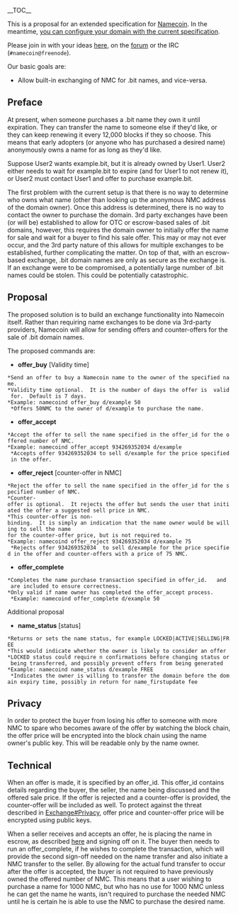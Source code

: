 __TOC__

This is a proposal for an extended specification for [[Namecoin]]. In the meantime, [[HowToRegisterAndConfigureBitDomains|you can configure your domain with the current specification]].

Please join in with your ideas [[Talk:Name_Exchange|here]], on the [http://dot-bit.org/forum/viewtopic.php?f=5&t=220 forum] or the IRC (<tt>#namecoin@freenode</tt>).

Our basic goals are:

* Allow built-in exchanging of NMC for .bit names, and vice-versa.

== Preface ==

At present, when someone purchases a .bit name they own it until expiration.  They can transfer the name to someone else if they'd like, or they can keep renewing it every 12,000 blocks if they so choose.  This means that early adopters (or anyone who has purchased a desired name) anonymously owns a name for as long as they'd like.

Suppose User2 wants example.bit, but it is already owned by User1.  User2 either needs to wait for example.bit to expire (and for User1 to not renew it), or User2 must contact User1 and offer to purchase example.bit.

The first problem with the current setup is that there is no way to determine who owns what name (other than looking up the anonymous NMC address of the domain owner).  Once this address is determined, there is no way to contact the owner to purchase the domain.  3rd party exchanges have been (or will be) established to allow for OTC or escrow-based sales of .bit domains, however, this requires the domain owner to initially offer the name for sale and wait for a buyer to find his sale offer.  This may or may not ever occur, and the 3rd party nature of this allows for multiple exchanges to be established, further complicating the matter.  On top of that, with an escrow-based exchange, .bit domain names are only as secure as the exchange is.  If an exchange were to be compromised, a potentially large number of .bit names could be stolen.  This could be potentially catastrophic.

== Proposal ==

The proposed solution is to build an exchange functionality into Namecoin itself.  Rather than requiring name exchanges to be done via 3rd-party providers, Namecoin will allow for sending offers and counter-offers for the sale of .bit domain names.

The proposed commands are:

*'''offer_buy''' <name> <price in NMC> [Validity time]

 *Send an offer to buy a Namecoin name to the owner of the specified name.
 *Validity time optional.  It is the number of days the offer is  valid for.  Default is 7 days.
 *Example: namecoind offer_buy d/example 50
  *Offers 50NMC to the owner of d/example to purchase the name.


*'''offer_accept''' <offer_id> <name>

 *Accept the offer to sell the name specified in the offer_id for the offered number of NMC.
 *Example: namecoind offer_accept 934269352034 d/example
  *Accepts offer 934269352034 to sell d/example for the price specified in the offer.


*'''offer_reject''' <offer_id> <name> [counter-offer in NMC]

 *Reject the offer to sell the name specified in the offer_id for the specified number of NMC.  
 *Counter-offer is optional.  It rejects the offer but sends the user that initiated the offer a suggested sell price in NMC.
 *This counter-offer is non-binding.  It is simply an indication that the name owner would be willing to sell the name 
 for the counter-offer price, but is not required to.
 *Example: namecoind offer_reject 934269352034 d/example 75
  *Rejects offer 934269352034  to sell d/example for the price specified in the offer and counter-offers with a price of 75 NMC.

*'''offer_complete''' <offer_id> <name> <price in NMC>

 *Completes the name purchase transaction specified in offer_id.  <name> and <price> are included to ensure correctness.
 *Only valid if name owner has completed the offer_accept process.
  *Example: namecoind offer_complete d/example 50

Additional proposal

*'''name_status''' <name> [status]

 *Returns or sets the name status, for example LOCKED|ACTIVE|SELLING|FREE
 *This would indicate whether the owner is likely to consider an offer
 *LOCKED status could require n confirmations before changing status or being transferred, and possibly prevent offers from being generated
 *Example: namecoind name_status d/example FREE
  *Indicates the owner is willing to transfer the domain before the domain expiry time, possibly in return for name_firstupdate fee

== Privacy ==

In order to protect the buyer from losing his offer to someone with more NMC to spare who becomes aware of the offer by watching the block chain, the offer price will be encrypted into the block chain using the name owner's public key.  This will be readable only by the name owner.

== Technical ==

When an offer is made, it is specified by an offer_id.  This offer_id contains details regarding the buyer, the seller, the name being discussed and the offered sale price.  If the offer is rejected and a counter-offer is provided, the counter-offer will be included as well.  To protect against the threat described in [[Exchange#Privacy]], offer price and counter-offer price will be encrypted using public keys.

When a seller receives and accepts an offer, he is placing the name in escrow, as described [https://en.bitcoin.it/wiki/Contracts#Example_2:_Escrow_and_dispute_mediation here] and signing off on it.  The buyer then needs to run an offer_complete, if he wishes to complete the transaction, which will provide the second sign-off needed on the name transfer and also initiate a NMC transfer to the seller.  By allowing for the actual fund transfer to occur after the offer is accepted, the buyer is not required to have previously owned the offered number of NMC.  This means that a user wishing to purchase a name for 1000 NMC,  but who has no use for 1000 NMC unless he can get the name he wants, isn't required to purchase the needed NMC until he is certain he is able to use the NMC to purchase the desired name.